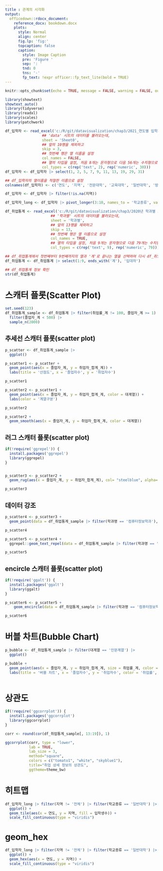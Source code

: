 ```yaml
---
title : 관계의 시각화
output:
  officedown::rdocx_document:
    reference_docx: bookdown.docx
    plots:
      style: Normal
      align: center
      fig.lp: 'fig:'
      topcaption: false
      caption:
        style: Image Caption
        pre: 'Figure '
        sep: ': '
        tnd: 0
        tns: '-'
        fp_text: !expr officer::fp_text_lite(bold = TRUE)
---
```


```r
knitr::opts_chunk$set(echo = TRUE, message = FALSE, warning = FALSE, out.width = '100%', dpi = 120, fig.width = 6.5)

library(showtext)
showtext_auto()
library(tidyverse)
library(readxl)
library(scales)
library(patchwork)

df_입학자 <- read_excel('c:/R/git/datavisualization/chap3/2021_연도별 입학자수.xlsx', 
                 ## 'data' 시트의 데이터를 불러오는데,
                 sheet = 'Sheet0',
                 ## 앞의 10행을 제외하고
                 skip = 3, 
                 ## 첫번째 행은 열 이름을 설정
                 col_names = FALSE, 
                 ## 열의 타입을 설정, 처음 8개는 문자형으로 다음 56개는 수치형으로 설정
                 col_types = c(rep('text', 2), rep('numeric', 30)))
df_입학자 <- df_입학자 |> select(1, 2, 5, 7, 9, 11, 13, 19, 29, 31)

## df_입학자의 열이름을 적절한 이름으로 설정
colnames(df_입학자) <- c('연도', '지역', '전문대학', '교육대학', '일반대학', '방송통신대학', '산업대학', '원격및사이버대학', '석사', '박사')

df_입학자 <- df_입학자 |> filter(!is.na(지역))

df_입학자_long <- df_입학자 |> pivot_longer(3:10, names_to = '학교종류', values_to = '입학생수')


```

```r

df_취업통계 <- read_excel('c:/R/git/datavisualization/chap3/2020년 학과별 고등교육기관 취업통계.xlsx', 
                     ## '학과별' 시트의 데이터를 불러오는데,
                     sheet = '학과별',
                     ## 앞의 13행을 제외하고
                     skip = 13, 
                     ## 첫번째 행은 열 이름으로 설정
                     col_names = TRUE, 
                     ## 열의 타입을 설정, 처음 9개는 문자형으로 다음 79개는 수치형으로 설정
                     col_types = c(rep('text', 9), rep('numeric', 79)))

## df_취업통계에서 첫번째부터 9번째까지의 열과 '계'로 끝나는 열을 선택하여 다시 df_취업통계에 저장
df_취업통계 <- df_취업통계 |> select(1:9, ends_with('계'), '입대자')

## df_취업통계 정보 확인
str(df_취업통계)
```

# 스캐터 플롯(Scatter Plot)

```r
set.seed(123)
df_취업통계_sample <- df_취업통계 |> filter(취업률_계 != 100, 졸업자_계 >= 1) |>
  filter(졸업자_계 < 500) |>
  sample_n(2000)
```

## 추세선 스캐터 플롯(scatter plot)

```r
p_scatter <- df_취업통계_sample |> 
  ggplot()

p_scatter1 <- p_scatter +
  geom_point(aes(x = 졸업자_계, y = 취업자_합계_계)) + 
  labs(title = '산점도', x = '졸업자수', y = '취업자수')

p_scatter1
```


```r
p_scatter2 <- p_scatter1 +
  geom_point(aes(x = 졸업자_계, y = 취업자_합계_계, color = 대계열)) + 
  labs(color = '계열구분')

p_scatter2
```


```r
p_scatter2 + 
  geom_smooth(aes(x = 졸업자_계, y = 취업자_합계_계, color = 대계열))
```

## 러그 스캐터 플롯(scatter plot)


```r
if(!require('ggrepel')) {
  install.packages('ggrepel')
  library(ggrepel)
}


p_scatter3 <- p_scatter2 + 
  geom_rug(aes(x = 졸업자_계, y = 취업자_합계_계), col= "steelblue", alpha=0.5)

p_scatter3
```

## 데이터 강조

```r
p_scatter4 <- p_scatter3 + 
  geom_point(data = df_취업통계_sample |> filter(학과명 == '컴퓨터정보학과'), aes(x = 졸업자_계, y = 취업자_합계_계), color = 'black', size = 2)

p_scatter4

```

```r
p_scatter5 <- p_scatter4 +
  ggrepel::geom_text_repel(data = df_취업통계_sample |> filter(학과명 == '컴퓨터정보학과'), aes(x = 졸업자_계, y = 취업자_합계_계, label = 학제))

p_scatter5
```

## encircle 스캐터 플롯(scatter plot)


```r
if(!require('ggalt')) {
  install.packages('ggalt')
  library(ggalt)
}

p_scatter6 <- p_scatter5 +
    geom_encircle(data = df_취업통계_sample |> filter(학과명 == '컴퓨터정보학과'), aes(x = 졸업자_계, y = 취업자_합계_계), color="darkred", size = 2)

p_scatter6
```

# 버블 차트(Bubble Chart)

```r
p_bubble <- df_취업통계_sample |> filter(대계열 == '인문계열') |> 
  ggplot()

p_bubble +
  geom_point(aes(x = 졸업자_계, y = 취업자_합계_계, size = 취업률_계, color = 취업률_계)) + 
  labs(title = '버블 차트', x = '졸업자수', y = '취업자수', color = '취업률', size = '취업률') 
  

```

# 상관도

```r
if(!require('ggcorrplot')) {
  install.packages('ggcorrplot')
  library(ggcorrplot)
}

corr <- round(cor(df_취업통계_sample[, 13:19]), 1)

ggcorrplot(corr, type = "lower", 
           lab = TRUE, 
           lab_size = 3, 
           method="square", 
           colors = c("tomato1", "white", "skyblue1"), 
           title="취업 상세 정보의 상관도", 
           ggtheme=theme_bw)
```

# 히트맵

```r
df_입학자_long |> filter(지역 != '전체') |> filter(학교종류 == '일반대학') |>
  ggplot() +
  geom_tile(aes(x = 연도, y = 지역, fill = 입학생수)) + 
  scale_fill_continuous(type = "viridis")
```



# geom_hex

```r
df_입학자_long |> filter(지역 != '전체') |> filter(학교종류 == '일반대학') |>
  ggplot() +
  geom_hex(aes(x = 연도, y = 지역)) + 
  scale_fill_continuous(type = "viridis")
```
